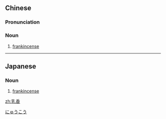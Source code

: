 ==Chinese==
{{zh-forms}}

===Pronunciation===
{{zh-pron
|m=rǔxiāng
|c=jyu5 hoeng1
|h=pfs=nen-hiông
|cat=n
}}

===Noun===
{{zh-noun}}

# [[frankincense]]

{{zh-cat|Gums and resins}}

----

==Japanese==
{{ja-kanjitab|にゅう|こう|yomi=o}}

===Noun===
{{ja-noun|にゅうこう}}

# [[frankincense]]

[[Category:ja:Gums and resins|にゅうこう]]

[[zh:乳香]]
